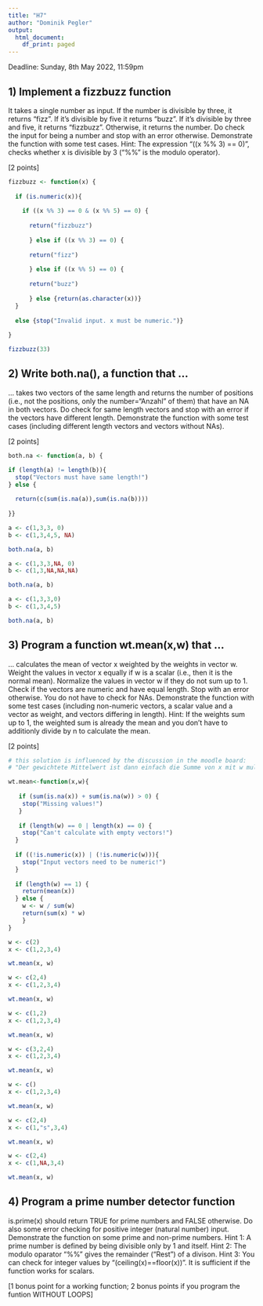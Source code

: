 ```yaml
---
title: "H7"
author: "Dominik Pegler"
output:
  html_document:
    df_print: paged
---
```


Deadline:  Sunday, 8th May 2022, 11:59pm

## 1) Implement a fizzbuzz function

It takes a single number as input. If the number is divisible by three, it returns “fizz”. If it’s divisible by five it returns “buzz”. If it’s divisible by three and five, it returns “fizzbuzz”. Otherwise, it returns the number. Do check the input for being a number and stop with an error otherwise. Demonstrate the function with some test cases. Hint: The expression "((x %% 3) == 0)", checks whether x is divisible by 3 ("%%" is the modulo operator).

[2 points]

```r
fizzbuzz <- function(x) {
  
  if (is.numeric(x)){
    
    if ((x %% 3) == 0 & (x %% 5) == 0) {
      
      return("fizzbuzz")
      
      } else if ((x %% 3) == 0) {
      
      return("fizz")
      
      } else if ((x %% 5) == 0) {
      
      return("buzz")
  
      } else {return(as.character(x))}
  }
  
  else {stop("Invalid input. x must be numeric.")}
  
}

fizzbuzz(33)
```


## 2) Write both.na(), a function that ...
... takes two vectors of the same length and returns the number of positions (i.e., not the positions, only the number="Anzahl" of them) that have an NA in both vectors. Do check for same length vectors and stop with an error if the vectors have different length. Demonstrate the function with some test cases (including different length vectors and vectors without NAs).

[2 points]
```r

both.na <- function(a, b) {

if (length(a) != length(b)){
  stop("Vectors must have same length!")
} else {
  
  return(c(sum(is.na(a)),sum(is.na(b))))
  
}}

```


```r
a <- c(1,3,3, 0)
b <- c(1,3,4,5, NA)

both.na(a, b)
```

```r
a <- c(1,3,3,NA, 0)
b <- c(1,3,NA,NA,NA)

both.na(a, b)
```

```r
a <- c(1,3,3,0)
b <- c(1,3,4,5)

both.na(a, b)
```

## 3) Program a function wt.mean(x,w) that ... 
... calculates the mean of vector x weighted by the weights in vector w. Weight the values in vector x equally if w is a scalar (i.e., then it is the normal mean). Normalize the values in vector w if they do not sum up to 1. Check if the vectors are numeric and have equal length. Stop with an error otherwise. You do not have to check for NAs. Demonstrate the function with some test cases (including non-numeric vectors, a scalar value and a vector as weight, and vectors differing in length). Hint: If the weights sum up to 1, the weighted sum is already the mean and you don't have to additionly divide by n to calculate the mean.

[2 points]

```r

# this solution is influenced by the discussion in the moodle board:
# "Der gewichtete Mittelwert ist dann einfach die Summe von x mit w multipliziert"

wt.mean<-function(x,w){
  
   if (sum(is.na(x)) + sum(is.na(w)) > 0) {
    stop("Missing values!")
   }
  
   if (length(w) == 0 | length(x) == 0) {
    stop("Can't calculate with empty vectors!")
  }
  
  if ((!is.numeric(x)) | (!is.numeric(w))){
    stop("Input vectors need to be numeric!")
  }
  
  if (length(w) == 1) {
    return(mean(x))
  } else {
    w <- w / sum(w)
    return(sum(x) * w)
    }
}

```

```r
w <- c(2)
x <- c(1,2,3,4)

wt.mean(x, w)
```


```r
w <- c(2,4)
x <- c(1,2,3,4)

wt.mean(x, w)
```
```r
w <- c(1,2)
x <- c(1,2,3,4)

wt.mean(x, w)
```
```r
w <- c(3,2,4)
x <- c(1,2,3,4)

wt.mean(x, w)
```
```r
w <- c()
x <- c(1,2,3,4)

wt.mean(x, w)
```
```r
w <- c(2,4)
x <- c(1,"s",3,4)

wt.mean(x, w)
```
```r
w <- c(2,4)
x <- c(1,NA,3,4)

wt.mean(x, w)
```


## 4) Program a prime number detector function 

is.prime(x) should return TRUE for prime numbers and FALSE otherwise. Do also some error checking for positive integer (natural number) input. Demonstrate the function on some prime and non-prime numbers. Hint 1: A prime number is defined by being divisible only by 1 and itself. Hint 2: The modulo oparator "%%" gives the remainder ("Rest") of a divison. Hint 3: You can check for integer values by "(ceiling(x)==floor(x))". It is sufficient if the function works for scalars.

[1 bonus point for a working function; 2 bonus points if you program the funtion WITHOUT LOOPS]


```r

```

